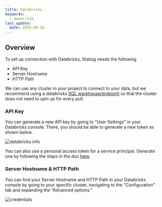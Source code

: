 ```yaml
---
title: Databricks
keywords:
  - owner:tim
last_update:
  date: 2025-09-18
---
```


## Overview

To set up connection with Databricks, Statsig needs the following

- API Key
- Server Hostname
- HTTP Path

We can use any cluster in your project to connect to your data, but we recommend using a databricks [SQL warehouse/endpoint](https://docs.databricks.com/sql/admin/sql-endpoints.html) so that the cluster does not need to spin up for every pull.

### API Key

You can generate a new API key by going to "User Settings" in your Databricks console. There, you should be able to generate a new token as shown below.

<Frame>
  <img src="https://user-images.githubusercontent.com/108023879/188731186-ecdc0872-de06-4576-b387-fa08bdca447d.png" alt="databricks info" />
</Frame>

You can also use a personal access token for a service principal. Generate one by following the steps in the doc [here](https://docs.databricks.com/en/administration-guide/users-groups/service-principals.html#manage-personal-access-tokens-for-a-service-principal).

### Server Hostname & HTTP Path

You can find your Server Hostname and HTTP Path in your Databricks console by going to your specific cluster, navigating to the "Configuration" tab and expanding the "Advanced options."

<Frame>
  <img src="https://user-images.githubusercontent.com/102695539/242474157-e6329ea8-92ae-43af-95dc-7bce2a26a3e6.png" alt="credentials" />
</Frame>
